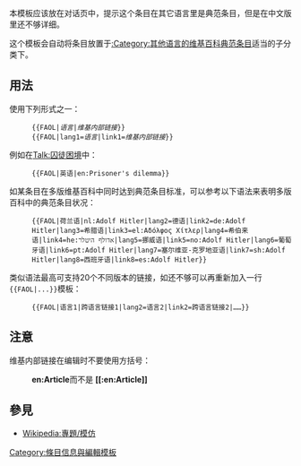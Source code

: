 <noinclude>{{template doc page viewed directly}}</noinclude>
<!-- 在本行下編輯模板說明 -->
本模板应该放在对话页中，提示这个条目在其它语言里是典范条目，但是在中文版里还不够详细。<!-- （或者还没有）。 注：讨论页不应先于条目建立，并且有另外的专门列表页面[[Wikipedia:其他语言的维基百科特色条目]]。-->

这个模板会自动将条目放置于[[:Category:其他语言的维基百科典范条目]]适当的子分类下。
==用法==
使用下列形式之一：
:<code><nowiki>{{</nowiki>FAOL|''语言''|''维基内部链接''<nowiki>}}</nowiki></code>
:<code><nowiki>{{</nowiki>FAOL|lang1=''语言''|link1=''维基内部链接''<nowiki>}}</nowiki></code>

例如在[[Talk:囚徒困境]]中：
:<code><nowiki>{{FAOL|英语|en:Prisoner's dilemma}}</nowiki></code>

如某条目在多版维基百科中同时达到典范条目标准，可以参考以下语法来表明多版百科中的典范条目状况：

:<code><nowiki>{{FAOL|荷兰语|nl:Adolf Hitler|lang2=德语|link2=de:Adolf Hitler|lang3=希腊语|link3=el:Αδόλφος Χίτλερ|lang4=希伯来语|link4=he:אדולף היטלר|lang5=挪威语|link5=no:Adolf Hitler|lang6=葡萄牙语|link6=pt:Adolf Hitler|lang7=塞尔维亚-克罗地亚语|link7=sh:Adolf Hitler|lang8=西班牙语|link8=es:Adolf Hitler}}</nowiki></code>

类似语法最高可支持20个不同版本的链接，如还不够可以再重新加入一行<code><nowiki>{{FAOL|...}}</nowiki></code>模板：
:<code><nowiki>{{FAOL|语言1|跨语言链接1|lang2=语言2|link2=跨语言链接2|……}}</nowiki></code>

== 注意 ==
维基内部链接在编辑时不要使用方括号：
:'''en:Article'''而不是 '''<nowiki>[[:en:Article]]</nowiki>'''

== 參見 ==
* [[Wikipedia:專題/模仿]]

<includeonly>
<!-- 本行下加入模板的分類 -->
[[Category:條目信息與編輯模板]]
</includeonly>